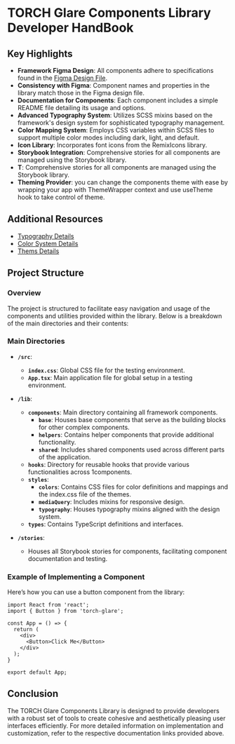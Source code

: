 
<Meta title="Documentation/Developer HandBook" />

# TORCH Glare Components Library Developer HandBook

## Key Highlights

- **Framework Figma Design**: All components adhere to specifications found in the [Figma Design File](https://www.figma.com/design/Q3aIuqsK0HWrUrOElSFEIb/TORCH-Glare-V1.5.2?node-id=1094-125590&t=ySiHG1iTEWxwMxhA-0). 
- **Consistency with Figma**: Component names and properties in the library match those in the Figma design file.
- **Documentation for Components**: Each component includes a simple README file detailing its usage and options.
- **Advanced Typography System**: Utilizes SCSS mixins based on the framework's design system for sophisticated typography management.
- **Color Mapping System**: Employs CSS variables within SCSS files to support multiple color modes including dark, light, and default.
- **Icon Library**: Incorporates font icons from the RemixIcons library.
- **Storybook Integration**: Comprehensive stories for all components are managed using the Storybook library.
- **T**: Comprehensive stories for all components are managed using the Storybook library.
- **Theming Provider**: you can change the components theme with ease by wrapping your app with ThemeWrapper context and use useTheme hook to take control of theme.

## Additional Resources

- [Typography Details](?path=/docs/styles-typography--docs)
- [Color System Details](?path=/docs/styles-color-system--docs)
- [Thems Details](?path=/docs/styles-themes--docs)

## Project Structure

### Overview

The project is structured to facilitate easy navigation and usage of the components and utilities provided within the library. Below is a breakdown of the main directories and their contents:

### Main Directories

- **`/src`**:
  - **`index.css`**: Global CSS file for the testing environment.
  - **`App.tsx`**: Main application file for global setup in a testing environment.

- **`/lib`**:
  - **`components`**: Main directory containing all framework components.
    - **`base`**: Houses base components that serve as the building blocks for other complex components.
    - **`helpers`**: Contains helper components that provide additional functionality.
    - **`shared`**: Includes shared components used across different parts of the application.
  - **`hooks`**: Directory for reusable hooks that provide various functionalities across 1components.
  - **`styles`**:
    - **`colors`**: Contains CSS files for color definitions and mappings and the index.css file of the themes.
    - **`mediaQuery`**: Includes mixins for responsive design.
    - **`typography`**: Houses typography mixins aligned with the design system.
  - **`types`**: Contains TypeScript definitions and interfaces.

- **`/stories`**:
  - Houses all Storybook stories for components, facilitating component documentation and testing.

### Example of Implementing a Component

Here’s how you can use a button component from the library:

```tsx
import React from 'react';
import { Button } from 'torch-glare';

const App = () => {
  return (
    <div>
      <Button>Click Me</Button>
    </div>
  );
}

export default App;
```

## Conclusion

The TORCH Glare Components Library is designed to provide developers with a robust set of tools to create cohesive and aesthetically pleasing user interfaces efficiently. For more detailed information on implementation and customization, refer to the respective documentation links provided above.